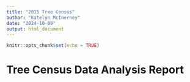 ```yaml
---
title: "2015 Tree Census"
author: "Katelyn McInerney"
date: "2024-10-09"
output: html_document
---
```


```r
knitr::opts_chunk$set(echo = TRUE)
```

# Tree Census Data Analysis Report